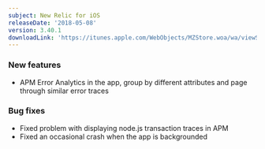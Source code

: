```yaml
---
subject: New Relic for iOS
releaseDate: '2018-05-08'
version: 3.40.1
downloadLink: 'https://itunes.apple.com/WebObjects/MZStore.woa/wa/viewSoftware?id=594038638&mt=8'
---
```


### New features

* APM Error Analytics in the app, group by different attributes and page through similar error traces

### Bug fixes

* Fixed problem with displaying node.js transaction traces in APM
* Fixed an occasional crash when the app is backgrounded

